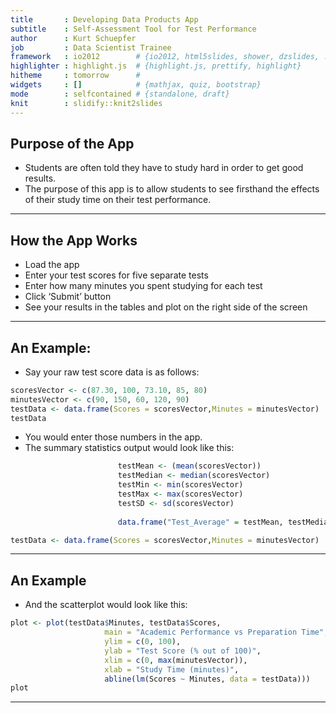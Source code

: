 ```yaml
---
title       : Developing Data Products App
subtitle    : Self-Assessment Tool for Test Performance
author      : Kurt Schuepfer
job         : Data Scientist Trainee
framework   : io2012        # {io2012, html5slides, shower, dzslides, ...}
highlighter : highlight.js  # {highlight.js, prettify, highlight}
hitheme     : tomorrow      # 
widgets     : []            # {mathjax, quiz, bootstrap}
mode        : selfcontained # {standalone, draft}
knit        : slidify::knit2slides
---
```


## Purpose of the App

- Students are often told they have to study hard in order to get good results. 
- The purpose of this app is to allow students to see firsthand the effects of their study time on their test performance.

---


## How the App Works

- Load the app 
- Enter your test scores for five separate tests
- Enter how many minutes you spent studying for each test
- Click 'Submit' button
- See your results in the tables and plot on the right side of the screen


---

## An Example:

- Say your raw test score data is as follows:
```r
scoresVector <- c(87.30, 100, 73.10, 85, 80)
minutesVector <- c(90, 150, 60, 120, 90)
testData <- data.frame(Scores = scoresVector,Minutes = minutesVector)
testData
```


- You would enter those numbers in the app.
- The summary statistics output would look like this:
```r
                        testMean <- (mean(scoresVector))
                        testMedian <- median(scoresVector)
                        testMin <- min(scoresVector)
                        testMax <- max(scoresVector)
                        testSD <- sd(scoresVector)
                        
                        data.frame("Test_Average" = testMean, testMedian, testMin, testMax, testSD)

testData <- data.frame(Scores = scoresVector,Minutes = minutesVector)
```



---

## An Example

- And the scatterplot would look like this:  
```r
plot <- plot(testData$Minutes, testData$Scores, 
                     main = "Academic Performance vs Preparation Time",
                     ylim = c(0, 100),
                     ylab = "Test Score (% out of 100)", 
                     xlim = c(0, max(minutesVector)),
                     xlab = "Study Time (minutes)",
                     abline(lm(Scores ~ Minutes, data = testData)))
plot
```
---

